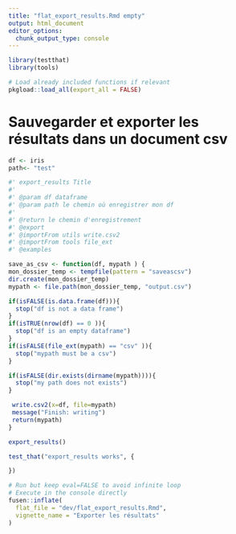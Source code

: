 ```yaml
---
title: "flat_export_results.Rmd empty"
output: html_document
editor_options: 
  chunk_output_type: console
---
```


```r
library(testthat)
library(tools)
```

```r
# Load already included functions if relevant
pkgload::load_all(export_all = FALSE)
```

# Sauvegarder et exporter les résultats dans un document csv





```r

df <- iris
path<- "test"

```

```r
#' export_results Title
#'
#' @param df dataframe
#' @param path le chemin où enregistrer mon df
#'
#' @return le chemin d'enregistrement
#' @export
#' @importFrom utils write.csv2
#' @importFrom tools file_ext
#' @examples

save_as_csv <- function(df, mypath ) {
mon_dossier_temp <- tempfile(pattern = "saveascsv")
dir.create(mon_dossier_temp)
mypath <- file.path(mon_dossier_temp, "output.csv")

if(isFALSE(is.data.frame(df))){
  stop("df is not a data frame")
}
if(isTRUE(nrow(df) == 0 )){
  stop("df is an empty dataframe")
}
if(isFALSE(file_ext(mypath) == "csv" )){
  stop("mypath must be a csv")
}

if(isFALSE(dir.exists(dirname(mypath)))){
  stop("my path does not exists")
}

 write.csv2(x=df, file=mypath) 
 message("Finish: writing") 
 return(mypath)
}
```

```r
export_results()
```

```r
test_that("export_results works", {

})
```


```r
# Run but keep eval=FALSE to avoid infinite loop
# Execute in the console directly
fusen::inflate(
  flat_file = "dev/flat_export_results.Rmd",
  vignette_name = "Exporter les résultats"
)
```

